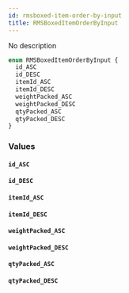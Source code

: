 ```yaml
---
id: rmsboxed-item-order-by-input
title: RMSBoxedItemOrderByInput
---
```


No description

```graphql
enum RMSBoxedItemOrderByInput {
  id_ASC
  id_DESC
  itemId_ASC
  itemId_DESC
  weightPacked_ASC
  weightPacked_DESC
  qtyPacked_ASC
  qtyPacked_DESC
}
```

### Values

#### `id_ASC`

#### `id_DESC`

#### `itemId_ASC`

#### `itemId_DESC`

#### `weightPacked_ASC`

#### `weightPacked_DESC`

#### `qtyPacked_ASC`

#### `qtyPacked_DESC`
